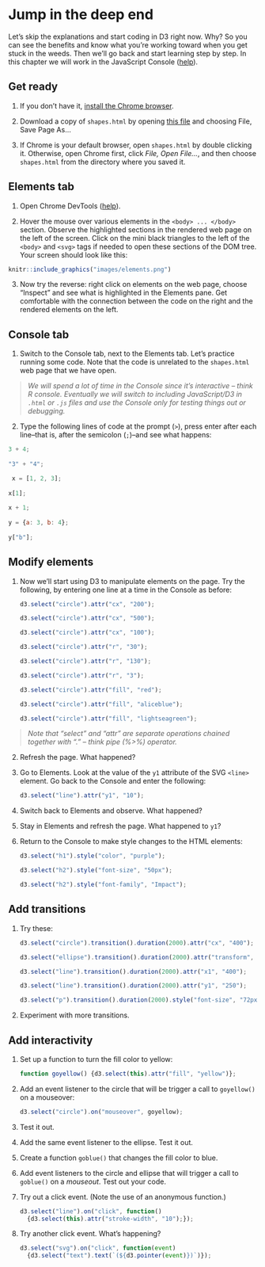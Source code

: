 # Jump in the deep end <i class="fas fa-swimmer"></i> {#jump} 


Let's skip the explanations and start coding in D3 right now. Why? So you can see the benefits and know what you're working toward when you get stuck in the weeds.  Then we'll go back and start learning step by step. In this chapter we will work in the JavaScript Console ([help](index.html#javascript-console)).


## Get ready <i class="fas fa-forward"></i>

1. If you don't have it, [install the Chrome browser](https://www.google.com/chrome/){target="_blank"}.

2. Download a copy of `shapes.html` by opening [this file](https://raw.githubusercontent.com/jtr13/d3book/master/code/shapes.html){target="_blank"} and choosing File, Save Page As...

3. If Chrome is your default browser, open `shapes.html` by double clicking it. Otherwise, open Chrome first, click *File, Open File...*, and then choose `shapes.html` from the directory where you saved it.

## Elements tab <i class="far fa-folder"></i>

1. Open Chrome DevTools ([help](index.html#javascript-console)).

2. Hover the mouse over various elements in the `<body> ... </body>` section.  Observe the highlighted sections in the rendered web page on the left of the screen. Click on the mini black triangles to the left of the `<body>` and `<svg>` tags if needed to open these sections of the DOM tree. Your screen should look like this:

```r
knitr::include_graphics("images/elements.png")
```

3. Now try the reverse: right click on elements on the web page, choose "Inspect" and see what is highlighted in the Elements pane. Get comfortable with the connection between the code on the right and the rendered elements on the left.

## Console tab <i class="far fa-folder"></i>

1. Switch to the Console tab, next to the Elements tab. Let's practice running some code. Note that the code is unrelated to the `shapes.html` web page that we have open. 
    
> <i class="far fa-lightbulb"></i> *We will spend a lot of time in the Console since it's interactive -- think R console. Eventually we will switch to including JavaScript/D3 in `.html` or `.js` files and use the Console only for testing things out or debugging.* 


2. Type the following lines of code at the prompt (`>`), press enter after each line--that is, after the semicolon (`;`)--and see what happens:

``` javascript
3 + 4;
    
"3" + "4";

 x = [1, 2, 3];
    
x[1];
    
x + 1;
    
y = {a: 3, b: 4};
    
y["b"];
```

## Modify elements <i class="fas fa-exchange-alt"></i>

1.  Now we'll start using D3 to manipulate elements on the page. Try the following, by entering one line at a time in the Console as before:

    ``` javascript
    d3.select("circle").attr("cx", "200");

    d3.select("circle").attr("cx", "500");

    d3.select("circle").attr("cx", "100");

    d3.select("circle").attr("r", "30");

    d3.select("circle").attr("r", "130");

    d3.select("circle").attr("r", "3");

    d3.select("circle").attr("fill", "red");

    d3.select("circle").attr("fill", "aliceblue");

    d3.select("circle").attr("fill", "lightseagreen");
    ```
    
    
> <i class="far fa-lightbulb"></i> *Note that "select" and "attr" are separate operations chained together with "." -- think pipe (%>%) operator.*

    

2.  Refresh the page. What happened?

3.  Go to Elements. Look at the value of the `y1` attribute of the SVG `<line>` element. Go back to the Console and enter the following:

    ``` javascript
    d3.select("line").attr("y1", "10");
    ```

4.  Switch back to Elements and observe. What happened?

5.  Stay in Elements and refresh the page. What happened to `y1`?

6. Return to the Console to make style changes to the HTML elements:

    ``` javascript
    d3.select("h1").style("color", "purple");

    d3.select("h2").style("font-size", "50px");

    d3.select("h2").style("font-family", "Impact");
    ```

## Add transitions <i class="far fa-paper-plane"></i>

1.  Try these:

    ``` javascript
    d3.select("circle").transition().duration(2000).attr("cx", "400");

    d3.select("ellipse").transition().duration(2000).attr("transform", "translate (400, 400)");

    d3.select("line").transition().duration(2000).attr("x1", "400");

    d3.select("line").transition().duration(2000).attr("y1", "250");

    d3.select("p").transition().duration(2000).style("font-size", "72px");
    ```

2.  Experiment with more transitions.

## Add interactivity <i class="fas fa-mouse-pointer"></i> 


1.  Set up a function to turn the fill color to yellow:

    ``` javascript
    function goyellow() {d3.select(this).attr("fill", "yellow")};
    ```

2.  Add an event listener to the circle that will be trigger a call to `goyellow()` on a mouseover:

    ``` javascript
    d3.select("circle").on("mouseover", goyellow);
    ```

3.  Test it out.

4.  Add the same event listener to the ellipse. Test it out.

5.  Create a function `goblue()` that changes the fill color to blue.

6.  Add event listeners to the circle and ellipse that will trigger a call to `goblue()` on a *mouseout*. Test out your code.

7.  Try out a click event. (Note the use of an anonymous function.)

    ``` javascript
    d3.select("line").on("click", function()
      {d3.select(this).attr("stroke-width", "10");});
    ```

8.  Try another click event. What's happening?

    ``` javascript
    d3.select("svg").on("click", function(event)
      {d3.select("text").text(`(${d3.pointer(event)})`)});
    ```
